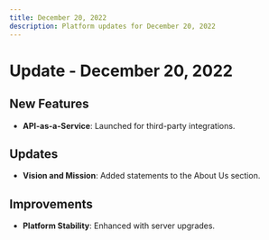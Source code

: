 ```yaml
---
title: December 20, 2022
description: Platform updates for December 20, 2022
---
```



# Update - December 20, 2022

## New Features
- **API-as-a-Service**: Launched for third-party integrations.

## Updates
- **Vision and Mission**: Added statements to the About Us section.

## Improvements
- **Platform Stability**: Enhanced with server upgrades.